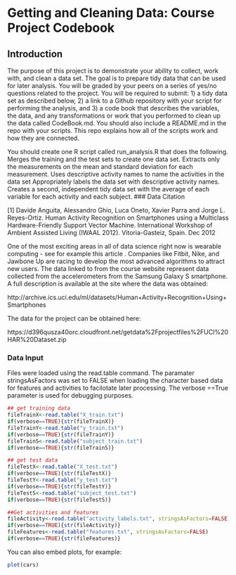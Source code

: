 Getting and Cleaning Data: Course Project Codebook
========================================================

Introduction
--------------------------------------
The purpose of this project is to demonstrate your ability to collect, work with, and clean a data set. The goal is to prepare tidy data that can be used for later analysis. You will be graded by your peers on a series of yes/no questions related to the project. You will be required to submit: 1) a tidy data set as described below, 2) a link to a Github repository with your script for performing the analysis, and 3) a code book that describes the variables, the data, and any transformations or work that you performed to clean up the data called CodeBook.md. You should also include a README.md in the repo with your scripts. This repo explains how all of the scripts work and how they are connected.  

You should create one R script called run_analysis.R that does the following. 
Merges the training and the test sets to create one data set.
Extracts only the measurements on the mean and standard deviation for each measurement. 
Uses descriptive activity names to name the activities in the data set
Appropriately labels the data set with descriptive activity names. 
Creates a second, independent tidy data set with the average of each variable for each activity and each subject. 
### Data
Citation 

[1] Davide Anguita, Alessandro Ghio, Luca Oneto, Xavier Parra and Jorge L. Reyes-Ortiz. Human Activity Recognition on Smartphones using a Multiclass Hardware-Friendly Support Vector Machine. International Workshop of Ambient Assisted Living (IWAAL 2012). Vitoria-Gasteiz, Spain. Dec 2012

One of the most exciting areas in all of data science right now is wearable computing - see for example this article . Companies like Fitbit, Nike, and Jawbone Up are racing to develop the most advanced algorithms to attract new users. The data linked to from the course website represent data collected from the accelerometers from the Samsung Galaxy S smartphone. A full description is available at the site where the data was obtained: 

http://archive.ics.uci.edu/ml/datasets/Human+Activity+Recognition+Using+Smartphones 

The data for the project can be obtained here: 

https://d396qusza40orc.cloudfront.net/getdata%2Fprojectfiles%2FUCI%20HAR%20Dataset.zip  

### Data Input
Files were loaded using the read.table command. The paramater stringsAsFactors was set to FALSE when loading the character based data for features and activities to facilotate later processing. The verbose ==True parameter is used for debugging purposes.


```r
## get training data        
fileTrainX<-read.table("X_train.txt")
if(verbose==TRUE){str(fileTrainX)}
fileTrainY<-read.table("y_train.txt")
if(verbose==TRUE){str(fileTrainY)}
fileTrainS<-read.table("subject_train.txt")
if(verbose==TRUE){str(fileTrainS)}

## get test data
fileTestX<-read.table("X_test.txt")
if(verbose==TRUE){str(fileTestX)}
fileTestY<-read.table("y_test.txt")
if(verbose==TRUE){str(fileTestY)}
fileTestS<-read.table("subject_test.txt")
if(verbose==TRUE){str(fileTestS)}

##Get activities and features
fileActivity<-read.table("activity_labels.txt", stringsAsFactors=FALSE)
if(verbose==TRUE){str(fileActivity)}
fileFeatures<-read.table("features.txt", stringsAsFactors=FALSE)
if(verbose==TRUE){str(fileFeatures)}
```

You can also embed plots, for example:

```r
plot(cars)
```

